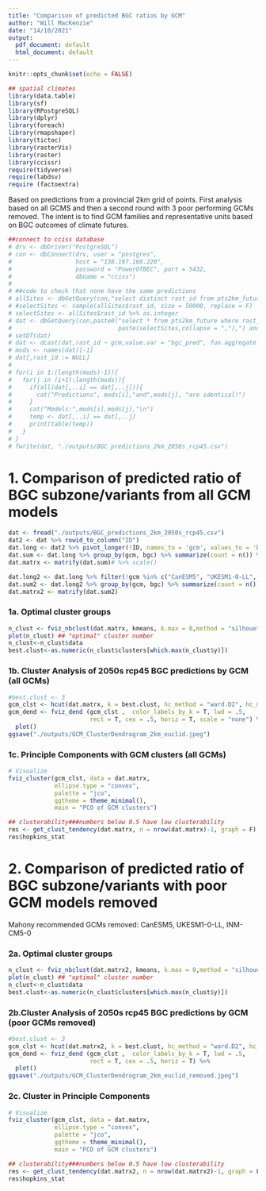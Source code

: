 ```yaml
---
title: "Comparison of predicted BGC ratios by GCM"
author: "Will MacKenzie"
date: "14/10/2021"
output:
  pdf_document: default
  html_document: default
---
```


```r
knitr::opts_chunk$set(echo = FALSE)

## spatial climates
library(data.table)
library(sf)
library(RPostgreSQL)
library(dplyr)
library(foreach)
library(rmapshaper)
library(tictoc)
library(rasterVis)
library(raster)
library(ccissr)
require(tidyverse)
require(labdsv)
require (factoextra)
```

Based on predictions from a provincial 2km grid of points. 
First analysis based on all GCMS and then a second round with 3 poor performing GCMs removed.
The intent is to find GCM families and representative units based on BGC outcomes of climate futures.
```r
##connect to cciss database
# drv <- dbDriver("PostgreSQL")
# con <- dbConnect(drv, user = "postgres", 
#                  host = "138.197.168.220",
#                  password = "PowerOfBEC", port = 5432, 
#                  dbname = "cciss")
# 
# ##code to check that none have the same predictions
# allSites <- dbGetQuery(con,"select distinct rast_id from pts2km_future")
# #selectSites <- sample(allSites$rast_id, size = 50000, replace = F)
# selectSites <- allSites$rast_id %>% as.integer
# dat <- dbGetQuery(con,paste0("select * from pts2km_future where rast_id IN (",
#                              paste(selectSites,collapse = ","),") and futureperiod = '2041-2060' and scenario = 'ssp245'"))
# setDT(dat)
# dat <- dcast(dat,rast_id ~ gcm,value.var = "bgc_pred", fun.aggregate = function(x)x[1])
# mods <- names(dat)[-1]
# dat[,rast_id := NULL]
# 
# for(i in 1:(length(mods)-1)){
#   for(j in (i+1):length(mods)){
#     if(all(dat[,..i] == dat[,..j])){
#       cat("Predictions", mods[i],"and",mods[j], "are identical!")
#     }
#     cat("Models:",mods[i],mods[j],"\n")
#     temp <- dat[,..i] == dat[,..j]
#     print(table(temp))
#   }
# }
# fwrite(dat, "./outputs/BGC_predictions_2km_2050s_rcp45.csv")
```

# 1. Comparison of predicted ratio of BGC subzone/variants from all GCM models
```r
dat <- fread("./outputs/BGC_predictions_2km_2050s_rcp45.csv")
dat2 <- dat %>% rowid_to_column("ID")
dat.long <- dat2 %>% pivot_longer(!ID, names_to = 'gcm', values_to = 'bgc') %>% dplyr::select(-ID) 
dat.sum <- dat.long %>% group_by(gcm, bgc) %>% summarize(count = n()) %>% data.table
dat.matrx <- matrify(dat.sum)# %>% scale()

dat.long2 <- dat.long %>% filter(!gcm %in% c("CanESM5", "UKESM1-0-LL", "INM-CM5-0"))
dat.sum2 <- dat.long2 %>% group_by(gcm, bgc) %>% summarize(count = n()) %>% data.table
dat.matrx2 <- matrify(dat.sum2)
```


### 1a. Optimal cluster groups 

``` r
n_clust <- fviz_nbclust(dat.matrx, kmeans, k.max = 8,method = "silhouette")#+
plot(n_clust) ## "optimal" cluster number
n_clust<-n_clust$data
best.clust<-as.numeric(n_clust$clusters[which.max(n_clust$y)])
```

### 1b. Cluster Analysis of 2050s rcp45 BGC predictions by GCM (all GCMs)

```r
#best.clust <- 3
gcm_clst <- hcut(dat.matrx, k = best.clust, hc_method = "ward.D2", hc_metric = "euclidean")
gcm_dend <- fviz_dend (gcm_clst ,  color_labels_by_k = T, lwd = .5,
                       rect = T, cex = .5, horiz = T, scale = "none") %>% 
  plot()
ggsave("./outputs/GCM_ClusterDendrogram_2km_euclid.jpeg")
```

### 1c. Principle Components with GCM clusters (all GCMs)

```r
# Visualize
fviz_cluster(gcm_clst, data = dat.matrx,
             ellipse.type = "convex",
             palette = "jco",
             ggtheme = theme_minimal(),
             main = "PCO of GCM clusters")

## clusterability###numbers below 0.5 have low clusterability
res <- get_clust_tendency(dat.matrx, n = nrow(dat.matrx)-1, graph = F)
res$hopkins_stat
```

# 2. Comparison of predicted ratio of BGC subzone/variants with poor GCM models removed

Mahony recommended GCMs removed: CanESM5, UKESM1-0-LL, INM-CM5-0

### 2a. Optimal cluster groups
``` r
n_clust <- fviz_nbclust(dat.matrx2, kmeans, k.max = 8,method = "silhouette")#+
plot(n_clust) ## "optimal" cluster number
n_clust<-n_clust$data
best.clust<-as.numeric(n_clust$clusters[which.max(n_clust$y)])
```

### 2b.Cluster Analysis of 2050s rcp45 BGC predictions by GCM (poor GCMs removed)

```r
#best.clust <- 3
gcm_clst <- hcut(dat.matrx2, k = best.clust, hc_method = "ward.D2", hc_metric = "euclidean")
gcm_dend <- fviz_dend (gcm_clst ,  color_labels_by_k = T, lwd = .5,
                       rect = T, cex = .5, horiz = T) %>% 
  plot()
ggsave("./outputs/GCM_ClusterDendrogram_2km_euclid_removed.jpeg")
```

### 2c. Cluster in Principle Components

```r
# Visualize
fviz_cluster(gcm_clst, data = dat.matrx,
             ellipse.type = "convex",
             palette = "jco",
             ggtheme = theme_minimal(),
             main = "PCO of GCM clusters")

## clusterability###numbers below 0.5 have low clusterability
res <- get_clust_tendency(dat.matrx2, n = nrow(dat.matrx2)-1, graph = F)
res$hopkins_stat
```


